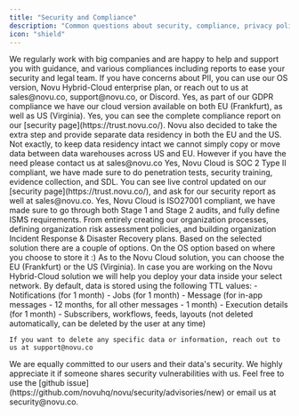 ```yaml
---
title: "Security and Compliance"
description: "Common questions about security, compliance, privacy policy, and terms and conditions"
icon: "shield"
---
```



<Accordions>
  <Accordion title="What should I do if I have regulatory or security issues with PII?">
    We regularly work with big companies and are happy to help and support you with guidance, and various compliances including reports to ease your security and legal team. If you have concerns about PII, you can use our OS version, Novu Hybrid-Cloud enterprise plan, or reach out to us at sales@novu.co, support@novu.co, or Discord.
  </Accordion>

  <Accordion title="I need my data to reside in the EU, can it be done?">
    Yes, as part of our GDPR compliance we have our cloud version available on both EU (Frankfurt), as well as US (Virginia).
  </Accordion>

  <Accordion title="Are you GDPR compliant?">
    Yes, you can see the complete compliance report on our [security page](https://trust.novu.co/). Novu also decided to take the extra step and provide separate data residency in both the EU and the US.
  </Accordion>

  <Accordion title="I created my account in the EU/US, can I switch to the other one?">
    Not exactly, to keep data residency intact we cannot simply copy or move data between data warehouses across US and EU. However if you have the need please contact us at sales@novu.co
  </Accordion>

  <Accordion title="Are you SOC 2 compliant?">
    Yes, Novu Cloud is SOC 2 Type II compliant, we have made sure to do penetration tests, security training, evidence collection, and SDL. You can see live control updated on our [security page](https://trust.novu.co/), and ask for our security report as well at sales@novu.co.
  </Accordion>

  <Accordion title="Are you ISO 27001 compliant?">
    Yes, Novu Cloud is ISO27001 compliant, we have made sure to go through both Stage 1 and Stage 2 audits, and fully define ISMS requirements. From entirely creating our organization processes, defining organization risk assessment policies, and building organization Incident Response & Disaster Recovery plans.
  </Accordion>

  <Accordion title="Where is my data stored?">
    Based on the selected solution there are a couple of options. On the OS option based on where you choose to store it :) As to the Novu Cloud solution, you can choose the EU (Frankfurt) or the US (Virginia). In case you are working on the Novu Hybrid-Cloud solution we will help you deploy your data inside your select network.
  </Accordion>

  <Accordion title="For how long user data is stored?">
    By default, data is stored using the following TTL values:
    - Notifications (for 1 month)
    - Jobs (for 1 month)
    - Message (for in-app messages - 12 months, for all other messages - 1 month)
    - Execution details (for 1 month)
    - Subscribers, workflows, feeds, layouts (not deleted automatically, can be deleted by the user at any time)

    If you want to delete any specific data or information, reach out to us at support@novu.co
  </Accordion>

  <Accordion title="How to report any vulnerability or security issue?">
    We are equally committed to our users and their data's security. We highly appreciate it if someone shares security vulnerabilities with us. Feel free to use the [github issue](https://github.com/novuhq/novu/security/advisories/new) or email us at security@novu.co.
  </Accordion>
</Accordions>

